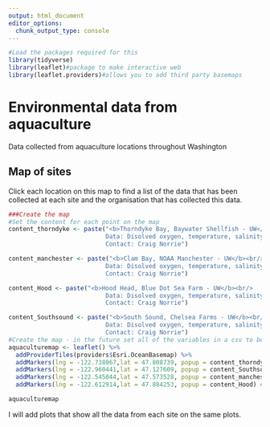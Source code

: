 ```yaml
---
output: html_document
editor_options: 
  chunk_output_type: console
---
```


```r
#Load the packages required for this 
library(tidyverse)
library(leaflet)#package to make interactive web
library(leaflet.providers)#allows you to add third party basemaps
```

# Environmental data from aquaculture

Data collected from aquaculture locations throughout Washington

## Map of sites

Click each location on this map to find a list of the data that has been collected at each site and the organisation that has collected this data.

```r
###Create the map
#Set the content for each point on the map
content_thorndyke <- paste("<b>Thorndyke Bay, Baywater Shellfish - UW</b><br/>
                           Data: Disolved oxygen, temperature, salinity<br/>
                           Contact: Craig Norrie")

content_manchester <- paste("<b>Clam Bay, NOAA Manchester - UW</b><br/>
                           Data: Disolved oxygen, temperature, salinity, pH<br/>
                           Contact: Craig Norrie")

content_Hood <- paste("<b>Hood Head, Blue Dot Sea Farm - UW</b><br/>
                           Data: Disolved oxygen, temperature, salinity, pH</b><br/>
                           Contact: Craig Norrie")

content_Southsound <- paste("<b>South Sound, Chelsea Farms - UW</b><br/>
                           Data: Disolved oxygen, temperature, salinity<br/>
                           Contact: Craig Norrie")
#Create the map - in the future set all of the variables in a csv to be read in 
aquaculturemap <- leaflet() %>% 
  addProviderTiles(providers$Esri.OceanBasemap) %>% 
  addMarkers(lng = -122.738067,lat = 47.808739, popup = content_thorndyke) %>% #Thorndyke Bay
  addMarkers(lng = -122.960441,lat = 47.127609, popup = content_Southsound) %>% #Chelsea
  addMarkers(lng = -122.545044,lat = 47.573528, popup = content_manchester) %>% #Manchester
  addMarkers(lng = -122.612914,lat = 47.884253, popup = content_Hood) #Hood Head
```

```r
aquaculturemap
```


I will add plots that show all the data from each site on the same plots. 